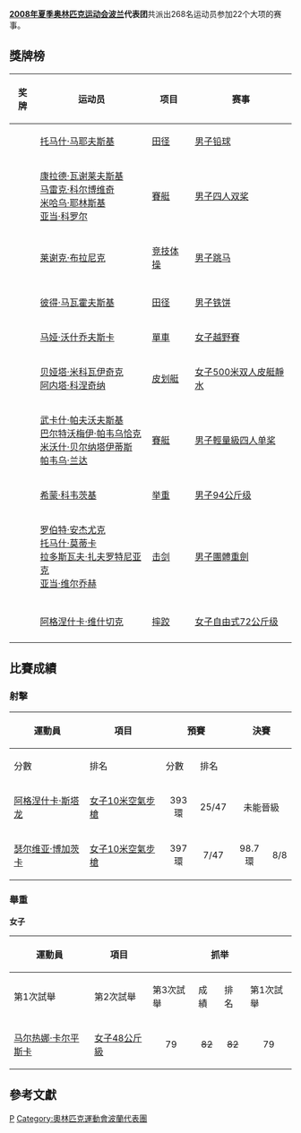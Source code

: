 {{Infobox Country Olympics
|NOC=POL
|games=2008年夏季
|competitors= 268
|sports= 22
|flagbearer= [[Marek_Twardowski|Marek Twardowski]]
|gold=3
|silver=6
|bronze=1
|total=10
|rank=21
}}
'''[[2008年夏季奥林匹克运动会|2008年夏季奥林匹克运动会]][[波兰|波兰]]代表团'''共派出268名运动员参加22个大项的赛事。

== 獎牌榜 ==
{| class="wikitable sortable" style="font-size:88%"
|-bgcolor=#efefef
! 奖牌
! 运动员
! 项目
! 赛事
|-
| {{gold medal}} || [[托马什·马耶夫斯基|托马什·马耶夫斯基]] || [[2008年夏季奧林匹克運動會田径比賽|田径]] || [[2008年夏季奧林匹克運動會田径比賽—男子铅球|男子铅球]]
|-
| {{gold medal}} || [[康拉德·瓦谢莱夫斯基|康拉德·瓦谢莱夫斯基]]<br />[[马雷克·科尔博维奇|马雷克·科尔博维奇]]<br />[[米哈乌·耶林斯基|米哈乌·耶林斯基]]<br />[[亚当·科罗尔|亚当·科罗尔]] || [[2008年夏季奧林匹克運動會賽艇比賽|賽艇]] || [[2008年夏季奧林匹克運動會賽艇比賽—男子四人双桨|男子四人双桨]]
|-
| {{gold medal}} || [[莱谢克·布拉尼克|莱谢克·布拉尼克]] || [[2008年夏季奧林匹克運動會体操比賽|竞技体操]] || [[2008年夏季奧林匹克運動會体操比賽－男子跳马|男子跳马]]
|-

|-
| {{silver medal}} || [[彼得·马瓦霍夫斯基|彼得·马瓦霍夫斯基]] || [[2008年夏季奧林匹克運動會田径比賽|田径]] || [[2008年夏季奧林匹克運動會田径比賽—男子铁饼|男子铁饼]]
|-
| {{silver medal}} || [[马娅·沃什乔夫斯卡|马娅·沃什乔夫斯卡]] || [[2008年夏季奧林匹克運動會單車比賽|單車]] || [[2008年夏季奧林匹克運動會自行車比賽－女子越野賽|女子越野賽]]
|-
| {{silver medal}} || [[贝娅塔·米科瓦伊奇克|贝娅塔·米科瓦伊奇克]]<br />[[阿内塔·科涅奇纳|阿内塔·科涅奇纳]] || [[2008年夏季奧林匹克運動會皮划艇比賽|皮划艇]] || [[2008年夏季奧林匹克運動會皮划艇比賽—女子500米双人皮艇|女子500米双人皮艇靜水]]
|-
| {{silver medal}} || [[武卡什·帕夫沃夫斯基|武卡什·帕夫沃夫斯基]]<br />[[巴尔特沃梅伊·帕韦乌恰克|巴尔特沃梅伊·帕韦乌恰克]]<br />[[米沃什·贝尔纳塔伊蒂斯|米沃什·贝尔纳塔伊蒂斯]]<br />[[帕韦乌·兰达|帕韦乌·兰达]] || [[2008年夏季奧林匹克運動會賽艇比賽|賽艇]] || [[2008年夏季奧林匹克運動會賽艇比賽—男子羽量級四人单桨|男子輕量級四人单桨]]
|-
| {{silver medal}} || [[希蒙·科韦茨基|希蒙·科韦茨基]] || [[2008年夏季奧林匹克運動會举重比賽|举重]] || [[2008年夏季奧林匹克运动会举重比赛－男子94公斤级|男子94公斤级]]
|-
| {{silver medal}} || [[罗伯特·安杰尤克|罗伯特·安杰尤克]]<br />[[托马什·莫蒂卡|托马什·莫蒂卡]]<br />[[拉多斯瓦夫·扎夫罗特尼亚克|拉多斯瓦夫·扎夫罗特尼亚克]]<br />[[亚当·维尔乔赫|亚当·维尔乔赫]] || [[2008年夏季奧林匹克運動會击剑比賽|击剑]] || [[2008年夏季奧林匹克運動會劍擊比賽—男子團體重劍|男子團體重劍]]
|-

|-
| {{bronze medal}} || [[阿格涅什卡·维什切克|阿格涅什卡·维什切克]] || [[2008年夏季奧林匹克運動會摔跤比賽|摔跤]] || [[2008年夏季奧林匹克運動會摔跤比賽—女子自由式72公斤级|女子自由式72公斤级]]
|-
|}

== 比賽成績 ==
=== <!-- 注释出：[[File:Shooting_2008.gif|30px]] --> 射擊 ===
{{main|2008年夏季奧林匹克運動會射擊比賽}}

{| class="wikitable" style="font-size:85%"
|-
!rowspan="2"|運動員
!rowspan="2"|項目
!colspan="2"|預賽
!colspan="2"|決賽
!rowspan="2"|總成績
!rowspan="2"|總排名
|-
!分數
!排名
!分數
!排名
|-
|[[阿格涅什卡·斯塔龙|阿格涅什卡·斯塔龙]]
|[[2008年夏季奧林匹克運動會射擊比賽－女子10米空氣步槍|女子10米空氣步槍]]
|align=center|393環
|align=center|25/47
|align=center colspan=3 |未能晉級
|align=center|25/47
|-
|[[瑟尔维亚·博加茨卡|瑟尔维亚·博加茨卡]]
|[[2008年夏季奧林匹克運動會射擊比賽－女子10米空氣步槍|女子10米空氣步槍]]
|align=center|397環
|align=center|7/47
|align=center|98.7環
|align=center|8/8
|align=center|495.7環
|align=center|8/47
|}

=== 舉重 ===
{{main|2008年夏季奧林匹克運動會舉重比賽}}
'''女子'''
{| class="wikitable" style="font-size:80%"
|- 
!rowspan="2"|運動員
!rowspan="2"|項目
!colspan="5"|抓举
!colspan="5"|挺举
!rowspan="2"|總成績
!rowspan="2"|排名
|-
!第1次試舉
!第2次試舉
!第3次試舉
!成績
!排名
!第1次試舉
!第2次試舉
!第3次試舉
!成績
!排名
|-
|[[马尔热娜·卡尔平斯卡|马尔热娜·卡尔平斯卡]]
|[[2008年夏季奧林匹克運動會舉重比賽－女子48公斤級|女子48公斤級]]
|align=center | 79
|align=center | <del>82
|align=center | <del>82
|align=center | 79
|align=center | '''9 / 11
|align=center | <del>92
|align=center | 92
|align=center | <del>97
|align=center | 97
|align=center | '''9 / 11
|align=center | 171
|align=center| '''9 / 11
|}

== 參考文獻 ==
{{reflist}}

{{NOCin2008SummerOlympics}}

[[Category:2008年夏季奧林匹克運動會代表團|P]]
[[Category:奧林匹克運動會波蘭代表團|Category:奧林匹克運動會波蘭代表團]]